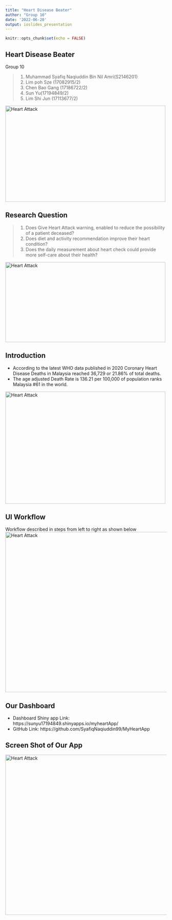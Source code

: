 ---
title: "Heart Disease Beater"
author: "Group 10"
date: '2022-06-20'
output: ioslides_presentation
---

```{r setup, include=FALSE}
knitr::opts_chunk$set(echo = FALSE)
```

## Heart Disease Beater

Group 10


> 1. Muhammad Syafiq Naqiuddin Bin Nil Amri(S2146201)
> 2. Lim poh Sze (17082915/2)
> 3. Chen Bao Gang (17186722/2)
> 4. Sun Yu(17194849/2)
> 5. Lim Shi Jun (17113677/2)

<img src= "https://www.deccanherald.com/sites/dh/files/article_images/2019/11/20/heart-attack-1574189524.jpg" width="500" height="300"alt ="Heart Attack" class="center">

## Research Question


> 1. Does Give Heart Attack warning, enabled to reduce the possibility of a patient deceased?
> 2. Does diet and activity recommendation improve their heart condition?
> 3. Does the daily measurement about heart check could provide more self-care about their health?

<img src= "https://www.sk-telemed.co.at/wp-content/uploads/2020/08/ENG-HEART-1024x700.png" width="500" height="250"alt ="Heart Attack" class="center">

## Introduction

- According to the latest WHO data published in 2020 Coronary Heart Disease Deaths in Malaysia reached 36,729 or 21.86% of total deaths. 
- The age adjusted Death Rate is 136.21 per 100,000 of population ranks Malaysia #61 in the world.


<img src= "https://www.nattoplus365.com.my/userupload/news/sfitx_anr_0708_cardiovasculardisease.PDF.jpg" width="500" height="350"alt ="Heart Attack" class="center">

## UI Workflow

Workflow described in steps from left to right as shown below 
<img src= "https://live.staticflickr.com/65535/52160328603_937c287da2_h.jpg" width="800" height="500"alt ="Heart Attack" class="center">

## Our Dashboard

- Dashboard Shiny app Link: https://sunyu17194849.shinyapps.io/myheartApp/
- GitHub Link: https://github.com/SyafiqNaqiuddin99/MyHeartApp

## Screen Shot of Our App

<img src= "https://live.staticflickr.com/65535/52160609994_6b3ba58060_k.jpg" width="800" height="500"alt ="Heart Attack" class="center">


